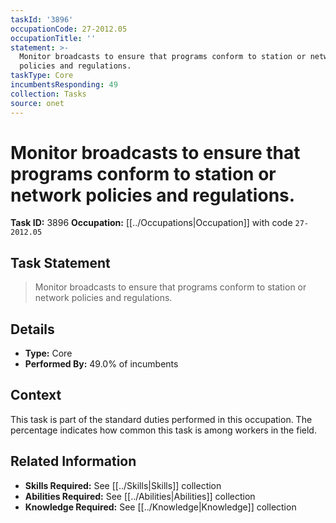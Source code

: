 ```yaml
---
taskId: '3896'
occupationCode: 27-2012.05
occupationTitle: ''
statement: >-
  Monitor broadcasts to ensure that programs conform to station or network
  policies and regulations.
taskType: Core
incumbentsResponding: 49
collection: Tasks
source: onet
---
```

# Monitor broadcasts to ensure that programs conform to station or network policies and regulations.

**Task ID:** 3896
**Occupation:** [[../Occupations|Occupation]] with code `27-2012.05`

## Task Statement

> Monitor broadcasts to ensure that programs conform to station or network policies and regulations.

## Details

- **Type:** Core
- **Performed By:** 49.0% of incumbents

## Context

This task is part of the standard duties performed in this occupation. The percentage indicates how common this task is among workers in the field.

## Related Information

- **Skills Required:** See [[../Skills|Skills]] collection
- **Abilities Required:** See [[../Abilities|Abilities]] collection
- **Knowledge Required:** See [[../Knowledge|Knowledge]] collection
